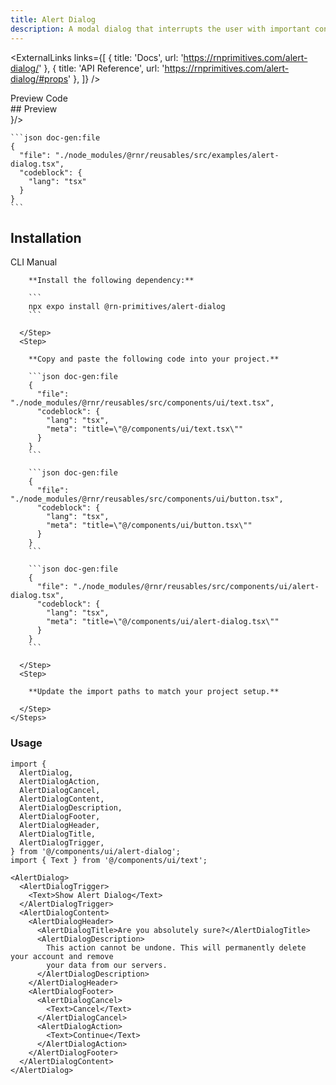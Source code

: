 ```yaml
---
title: Alert Dialog
description: A modal dialog that interrupts the user with important content and expects a response.
---
```



<ExternalLinks
  links={[
    { title: 'Docs', url: 'https://rnprimitives.com/alert-dialog/' },
    { title: 'API Reference', url: 'https://rnprimitives.com/alert-dialog/#props' },
  ]}
/>

<div className="h-5"/>

<SectionTabs defaultValue="preview">
  <SectionTabsList>
    <SectionTabsTrigger value="preview">Preview</SectionTabsTrigger>
    <SectionTabsTrigger value="code">Code</SectionTabsTrigger>
  </SectionTabsList>
  <SectionTabsContent value="preview">
    <div id="preview" className='*:hidden scroll-m-20' aria-hidden>
      ## Preview
    </div>
    <PreviewCard copyContent={alertDialogPreview} webPreview={<AlertDialogPreview />}/>
  </SectionTabsContent>
  <SectionTabsContent value="code">

    ```json doc-gen:file
    {
      "file": "./node_modules/@rnr/reusables/src/examples/alert-dialog.tsx",
      "codeblock": {
        "lang": "tsx"
      }
    }
    ```
  </SectionTabsContent>
</SectionTabs>


## Installation

<SectionTabs defaultValue="cli">
  <SectionTabsList>
    <SectionTabsTrigger id="cli" value="cli">CLI</SectionTabsTrigger>
    <SectionTabsTrigger id="manual" value="manual">Manual</SectionTabsTrigger>
  </SectionTabsList>
  <SectionTabsContent value="cli">
    <CommandTabs args={["add", "alert-dialog"]}/>
  </SectionTabsContent>
  <SectionTabsContent value="manual">
    <Steps>
      <Step>
 
        **Install the following dependency:**

        ```
        npx expo install @rn-primitives/alert-dialog
        ```

      </Step>
      <Step>
 
        **Copy and paste the following code into your project.**

        ```json doc-gen:file
        {
          "file": "./node_modules/@rnr/reusables/src/components/ui/text.tsx",
          "codeblock": {
            "lang": "tsx",
            "meta": "title=\"@/components/ui/text.tsx\""
          }
        }
        ```

        ```json doc-gen:file
        {
          "file": "./node_modules/@rnr/reusables/src/components/ui/button.tsx",
          "codeblock": {
            "lang": "tsx",
            "meta": "title=\"@/components/ui/button.tsx\""
          }
        }
        ```

        ```json doc-gen:file
        {
          "file": "./node_modules/@rnr/reusables/src/components/ui/alert-dialog.tsx",
          "codeblock": {
            "lang": "tsx",
            "meta": "title=\"@/components/ui/alert-dialog.tsx\""
          }
        }
        ```
 
      </Step>
      <Step>

        **Update the import paths to match your project setup.**

      </Step>
    </Steps>
  </SectionTabsContent>
</SectionTabs>

### Usage

<PortalInfoAlert/>

```tsx
import {
  AlertDialog,
  AlertDialogAction,
  AlertDialogCancel,
  AlertDialogContent,
  AlertDialogDescription,
  AlertDialogFooter,
  AlertDialogHeader,
  AlertDialogTitle,
  AlertDialogTrigger,
} from '@/components/ui/alert-dialog';
import { Text } from '@/components/ui/text';
```

```tsx
<AlertDialog>
  <AlertDialogTrigger>
    <Text>Show Alert Dialog</Text>
  </AlertDialogTrigger>
  <AlertDialogContent>
    <AlertDialogHeader>
      <AlertDialogTitle>Are you absolutely sure?</AlertDialogTitle>
      <AlertDialogDescription>
        This action cannot be undone. This will permanently delete your account and remove
        your data from our servers.
      </AlertDialogDescription>
    </AlertDialogHeader>
    <AlertDialogFooter>
      <AlertDialogCancel>
        <Text>Cancel</Text>
      </AlertDialogCancel>
      <AlertDialogAction>
        <Text>Continue</Text>
      </AlertDialogAction>
    </AlertDialogFooter>
  </AlertDialogContent>
</AlertDialog>
```
